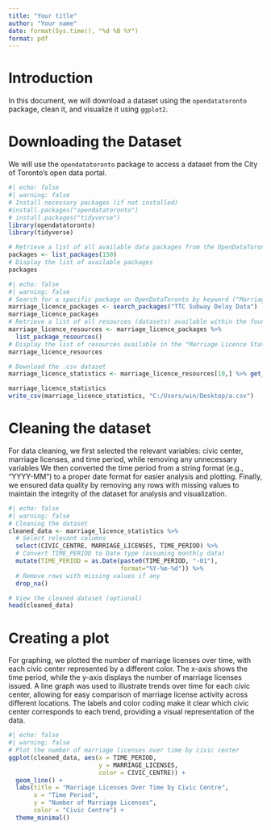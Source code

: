 ```yaml
---
title: "Your title"
author: "Your name"
date: format(Sys.time(), "%d %B %Y")
format: pdf
---
```


# Introduction

In this document, we will download a dataset using the `opendatatoronto` package, clean it, and visualize it using `ggplot2`. 

# Downloading the Dataset

We will use the `opendatatoronto` package to access a dataset from the City of Toronto’s open data portal.

```r
#| echo: false
#| warning: false
# Install necessary packages (if not installed)
#install.packages("opendatatoronto")
# install.packages("tidyverse")
library(opendatatoronto)
library(tidyverse)

# Retrieve a list of all available data packages from the OpenDataToronto portal
packages <- list_packages(150)
# Display the list of available packages
packages
```

```r
#| echo: false
#| warning: false
# Search for a specific package on OpenDataToronto by keyword ("Marriage Licence Statistics")
marriage_licence_packages <- search_packages("TTC Subway Delay Data")
marriage_licence_packages
# Retrieve a list of all resources (datasets) available within the found package
marriage_licence_resources <- marriage_licence_packages %>%
  list_package_resources()
# Display the list of resources available in the "Marriage Licence Statistics" package
marriage_licence_resources
```

```r
# Download the .csv dataset
marriage_licence_statistics <- marriage_licence_resources[10,] %>% get_resource()
```

```r
marriage_licence_statistics
write_csv(marriage_licence_statistics, "C:/Users/win/Desktop/a.csv")
```

# Cleaning the dataset

For data cleaning, we first selected the relevant variables: civic center, marriage licenses, and time period, while removing any unnecessary variables We then converted the time period from a string format (e.g., "YYYY-MM") to a proper date format for easier analysis and plotting. Finally, we ensured data quality by removing any rows with missing values to maintain the integrity of the dataset for analysis and visualization.

```r
#| echo: false
#| warning: false
# Cleaning the dataset
cleaned_data <- marriage_licence_statistics %>%
  # Select relevant columns
  select(CIVIC_CENTRE, MARRIAGE_LICENSES, TIME_PERIOD) %>%
  # Convert TIME_PERIOD to Date type (assuming monthly data)
  mutate(TIME_PERIOD = as.Date(paste0(TIME_PERIOD, "-01"),
                               format="%Y-%m-%d")) %>%
  # Remove rows with missing values if any
  drop_na()

# View the cleaned dataset (optional)
head(cleaned_data)
```

# Creating a plot

For graphing, we plotted the number of marriage licenses over time, with each civic center represented by a different color. The x-axis shows the time period, while the y-axis displays the number of marriage licenses issued. A line graph was used to illustrate trends over time for each civic center, allowing for easy comparison of marriage license activity across different locations. The labels and color coding make it clear which civic center corresponds to each trend, providing a visual representation of the data.

```r
#| echo: false
#| warning: false
# Plot the number of marriage licenses over time by civic center
ggplot(cleaned_data, aes(x = TIME_PERIOD, 
                         y = MARRIAGE_LICENSES, 
                         color = CIVIC_CENTRE)) +
  geom_line() +
  labs(title = "Marriage Licenses Over Time by Civic Centre",
       x = "Time Period",
       y = "Number of Marriage Licenses",
       color = "Civic Centre") +
  theme_minimal()
```

